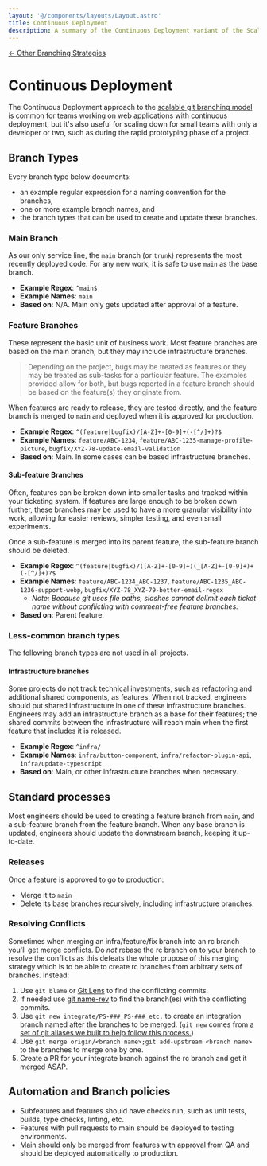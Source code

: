 ```yaml
---
layout: '@/components/layouts/Layout.astro'
title: Continuous Deployment
description: A summary of the Continuous Deployment variant of the Scalable Git Branching Model
---
```



[&larr; Other Branching Strategies](..)

# Continuous Deployment

The Continuous Deployment approach to the [scalable git branching model][1] is common for teams working on web
applications with continuous deployment, but it's also useful for scaling down for small teams with only a developer or
two, such as during the rapid prototyping phase of a project.

## Branch Types

Every branch type below documents:

- an example regular expression for a naming convention for the branches,
- one or more example branch names, and
- the branch types that can be used to create and update these branches.

### Main Branch

As our only service line, the `main` branch (or `trunk`) represents the most recently deployed code. For any new work,
it is safe to use `main` as the base branch.

- **Example Regex**: `^main$`
- **Example Names**: `main`
- **Based on**: N/A. Main only gets updated after approval of a feature.

### Feature Branches

These represent the basic unit of business work. Most feature branches are based on the main branch, but they may
include infrastructure branches.

> Depending on the project, bugs may be treated as features or they may be treated as sub-tasks for a particular
> feature. The examples provided allow for both, but bugs reported in a feature branch should be based on the
> feature(s) they originate from.

When features are ready to release, they are tested directly, and the feature branch is merged to `main` and deployed
when it is approved for production.

- **Example Regex**: `^(feature|bugfix)/[A-Z]+-[0-9]+(-[^/]+)?$`
- **Example Names**: `feature/ABC-1234`, `feature/ABC-1235-manage-profile-picture`, `bugfix/XYZ-78-update-email-validation`
- **Based on**: Main. In some cases can be based infrastructure branches.

#### Sub-feature Branches

Often, features can be broken down into smaller tasks and tracked within your ticketing system. If features are large
enough to be broken down further, these branches may be used to have a more granular visibility into work, allowing for
easier reviews, simpler testing, and even small experiments.

Once a sub-feature is merged into its parent feature, the sub-feature branch should be deleted.

- **Example Regex**: `^(feature|bugfix)/([A-Z]+-[0-9]+)(_[A-Z]+-[0-9]+)+(-[^/]+)?$`
- **Example Names**: `feature/ABC-1234_ABC-1237`, `feature/ABC-1235_ABC-1236-support-webp`, `bugfix/XYZ-78_XYZ-79-better-email-regex`
  - _Note: Because git uses file paths, slashes cannot delimit each ticket name without conflicting with comment-free
    feature branches._
- **Based on**: Parent feature.

### Less-common branch types

The following branch types are not used in all projects.

#### Infrastructure branches

Some projects do not track technical investments, such as refactoring and additional shared components, as features.
When not tracked, engineers should put shared infrastructure in one of these infrastructure branches. Engineers may
add an infrastructure branch as a base for their features; the shared commits between the infrastructure will reach
main when the first feature that includes it is released.

- **Example Regex**: `^infra/`
- **Example Names**: `infra/button-component`, `infra/refactor-plugin-api`, `infra/update-typescript`
- **Based on**: Main, or other infrastructure branches when necessary.

## Standard processes

Most engineers should be used to creating a feature branch from `main`, and a sub-feature branch from the feature
branch. When any base branch is updated, engineers should update the downstream branch, keeping it up-to-date.

### Releases

Once a feature is approved to go to production:

- Merge it to `main`
- Delete its base branches recursively, including infrastructure branches.

### Resolving Conflicts

Sometimes when merging an infra/feature/fix branch into an rc branch you'll get merge conflicts. Do _not_ rebase the rc branch on to your branch to resolve the conflicts as this defeats the whole prupose of this merging strategy which is to be able to create rc branches from arbitrary sets of branches. Instead:

1. Use `git blame` or [Git Lens](https://gitlens.amod.io/) to find the conflicting commits.
2. If needed use [git name-rev](https://git-scm.com/docs/git-name-rev) to find the branch(es) with the conflicting commits.
3. Use `git new integrate/PS-###_PS-###_etc.` to create an integration branch named after the branches to be merged. (`git new` comes from [a set of git aliases we built to help follow this process.](https://github.com/PrincipleStudios/scalable-git-branching-tools))
4. Use `git merge origin/<branch name>;git add-upstream <branch name>` to the branches to merge one by one.
5. Create a PR for your integrate branch against the rc branch and get it merged ASAP.

## Automation and Branch policies

- Subfeatures and features should have checks run, such as unit tests, builds, type checks, linting, etc.
- Features with pull requests to main should be deployed to testing environments.
- Main should only be merged from features with approval from QA and should be deployed automatically to production.

[1]: https://principlestudios.com/article/a-scalable-git-branching-model
